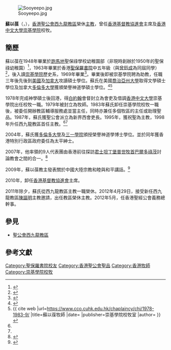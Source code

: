 [[File:Sooyeepo.jpg|thumb]]

'''蘇以葆'''{{JP}}（{{lang-en|The Right Reverend Thomas SOO Yee-Po}}，{{bd|1941年|}}），[[香港聖公會|香港聖公會]][[西九龍教區|西九龍教區]]榮休[[主教|主教]]，曾任[[香港基督教協進會|香港基督教協進會]]主席及[[香港中文大學|香港中文大學]][[崇基學院|崇基學院]]校牧。

==簡歷==
蘇以葆在1948年畢業於[[跑馬地|跑馬地]]聖保祿學校幼稚園部（非現時創辦於1950年的聖保祿幼稚園）<ref>{{cite news |title=本港聖保祿中學 昨舉行畢業典禮 |url=https://mmis.hkpl.gov.hk/coverpage/-/coverpage/view?_coverpage_WAR_mmisportalportlet_hsf=%E7%95%A2%E6%A5%AD%E5%85%B8%E7%A6%AE&_coverpage_WAR_mmisportalportlet_actual_q=%28%20verbatim_dc.collection%3A%28%22Old%5C%20HK%5C%20Newspapers%22%29%20%29%20AND+%28%20%28%20allTermsMandatory%3A%28true%29%20OR+all_dc.title%3A%28%E7%95%A2%E6%A5%AD%E5%85%B8%E7%A6%AE%29%20OR+all_dc.creator%3A%28%E7%95%A2%E6%A5%AD%E5%85%B8%E7%A6%AE%29%20OR+all_dc.contributor%3A%28%E7%95%A2%E6%A5%AD%E5%85%B8%E7%A6%AE%29%20OR+all_dc.subject%3A%28%E7%95%A2%E6%A5%AD%E5%85%B8%E7%A6%AE%29%20OR+fulltext%3A%28%E7%95%A2%E6%A5%AD%E5%85%B8%E7%A6%AE%29%20OR+all_dc.description%3A%28%E7%95%A2%E6%A5%AD%E5%85%B8%E7%A6%AE%29%20%29%20%29&_coverpage_WAR_mmisportalportlet_sort_field=dc.publicationdate_bsort&p_r_p_-1078056564_c=QF757YsWv58JCjtBMMIqoovesi%2BfcpY%2B&_coverpage_WAR_mmisportalportlet_o=37&_coverpage_WAR_mmisportalportlet_sort_order=desc&_coverpage_WAR_mmisportalportlet_filter=dc.publicationdate_dt%3A%5B1940-01-01T00%3A00%3A00Z+TO+1949-12-31T15%3A59%3A59Z%5D |page=10 |language= |publisher=華僑日報 | date=1948-07-27 |accessdate=2022-04-21 |quote= }}</ref>，1963年畢業於香港[[聖保羅書院|聖保羅書院]]中五年級（與[[曾鈺成|曾鈺成]]為同屆同學）<ref>{{cite news |url=https://mmis.hkpl.gov.hk/coverpage/-/coverpage/view?_coverpage_WAR_mmisportalportlet_hsf=%E8%8B%B1%E6%96%87%E4%B8%AD%E5%AD%B8%E6%9C%83%E8%80%83&p_r_p_-1078056564_c=QF757YsWv5%2Fzbm%2FRXFCJhxT%2FycMN7xoI&_coverpage_WAR_mmisportalportlet_o=298&_coverpage_WAR_mmisportalportlet_actual_q=%28%20verbatim_dc.collection%3A%28%22Old%5C%20HK%5C%20Newspapers%22%29%20%29%20AND+%28%20%28%20allTermsMandatory%3A%28true%29%20OR+all_dc.title%3A%28%E8%8B%B1%E6%96%87%E4%B8%AD%E5%AD%B8%E6%9C%83%E8%80%83%29%20OR+all_dc.creator%3A%28%E8%8B%B1%E6%96%87%E4%B8%AD%E5%AD%B8%E6%9C%83%E8%80%83%29%20OR+all_dc.contributor%3A%28%E8%8B%B1%E6%96%87%E4%B8%AD%E5%AD%B8%E6%9C%83%E8%80%83%29%20OR+all_dc.subject%3A%28%E8%8B%B1%E6%96%87%E4%B8%AD%E5%AD%B8%E6%9C%83%E8%80%83%29%20OR+fulltext%3A%28%E8%8B%B1%E6%96%87%E4%B8%AD%E5%AD%B8%E6%9C%83%E8%80%83%29%20OR+all_dc.description%3A%28%E8%8B%B1%E6%96%87%E4%B8%AD%E5%AD%B8%E6%9C%83%E8%80%83%29%20%29%20%29&_coverpage_WAR_mmisportalportlet_sort_field=dc.publicationdate_bsort&_coverpage_WAR_mmisportalportlet_sort_order=asc&_coverpage_WAR_mmisportalportlet_filter=dc.publicationdate_dt%3A%5B1960-01-01T00%3A00%3A00Z+TO+1969-12-31T15%3A59%3A59Z%5D |title=英文中學會考放榜 |date=1963-08-03 |page=7 |language= |publisher=香港工商日報 |access-date=2022-01-29 |quote=}}</ref>，後入讀[[崇基學院|崇基學院]]歷史系，1969年畢業<ref>{{cite news |title=中文大學應屆 畢業學生題名 |url=https://mmis.hkpl.gov.hk/coverpage/-/coverpage/view?_coverpage_WAR_mmisportalportlet_hsf=%E7%95%A2%E6%A5%AD%E5%85%B8%E7%A6%AE&p_r_p_-1078056564_c=QF757YsWv59f%2BqmPwqsIkPFheWB6hLBZ&_coverpage_WAR_mmisportalportlet_o=30&_coverpage_WAR_mmisportalportlet_actual_q=%28%20verbatim_dc.collection%3A%28%22Old%5C%20HK%5C%20Newspapers%22%29%20%29%20AND+%28%20%28%20allTermsMandatory%3A%28true%29%20OR+all_dc.title%3A%28%E7%95%A2%E6%A5%AD%E5%85%B8%E7%A6%AE%29%20OR+all_dc.creator%3A%28%E7%95%A2%E6%A5%AD%E5%85%B8%E7%A6%AE%29%20OR+all_dc.contributor%3A%28%E7%95%A2%E6%A5%AD%E5%85%B8%E7%A6%AE%29%20OR+all_dc.subject%3A%28%E7%95%A2%E6%A5%AD%E5%85%B8%E7%A6%AE%29%20OR+fulltext%3A%28%E7%95%A2%E6%A5%AD%E5%85%B8%E7%A6%AE%29%20OR+all_dc.description%3A%28%E7%95%A2%E6%A5%AD%E5%85%B8%E7%A6%AE%29%20%29%20%29&_coverpage_WAR_mmisportalportlet_sort_field=dc.publicationdate_bsort&_coverpage_WAR_mmisportalportlet_sort_order=desc&_coverpage_WAR_mmisportalportlet_filter=dc.publicationdate_dt%3A%5B1960-01-01T00%3A00%3A00Z+TO+1969-12-31T15%3A59%3A59Z%5D |page=15 |language= |publisher=華僑日報 | date=1969-10-08 |accessdate=2022-03-30 |quote= }}</ref>。畢業後即被崇基學院聘為助教，任職三年後先後到[[美國|美國]]及[[加拿大|加拿大]]攻讀碩士學位。蘇氏在美國[[喬治亞州大學|喬治亞州大學]]取得文學碩士學位及加拿大[[多倫多大學|多倫多大學]]獲頒榮譽神道學碩士學位。<ref name="cc65">{{cite book |url=https://www.ccc.cuhk.edu.hk/images/ChungChiPublication/ChungChi_65Book.pdf |title=善彌雅集-崇基學院六十五週年校慶特刊 |page=52|publisher=崇基學院}}</ref><ref name=chapsoo>{{ cite web |url=https://www.cco.cuhk.edu.hk/chaplaincy/chi/1978-1983-9/ |title=蘇以葆牧師 |date= |publisher=崇基學院校牧室 |author= }}</ref>

1978年完成神學碩士後回港，得[[白約翰|白約翰]]會督封立為會吏及借調[[香港中文大學|香港中文大學]]崇基學院出任校牧一職。1979年被封立為牧師。1983年蘇氏卸任崇基學院校牧一職後，被委任開辦教區輔導服務處並當主任，同時亦兼任多個牧區的主任或助理聖品。1987年，蘇氏獲聖公會派立為新界西會吏長。1995年，獲祝聖為主教，1998年升任西九龍教區首任主教。<ref name="cc65" /><ref name=chapsoo />

2004年，蘇氏獲[[多倫多大學|多倫多大學]]及[[三一學院|三一學院]]頒授榮譽神道學博士學位。並於同年獲香港特別行政區政府委任為太平紳士。

2007年，他率領的9人代表團由香港前往探訪[[君士坦丁堡普世牧首|君士坦丁堡普世牧首]][[巴爾多祿茂_(普世牧首)|巴爾多祿茂]]討論教會之間的合一。<ref>{{cite news|url=http://www.asianews.it/index.php?l=en&art=8958&size=A|title=香港基督教代表團訪問普世牧首巴多羅買|language=en|date=2007年4月10日|accessdate=2010年4月22日|publisher=asianews.it|archive-date=2021年2月14日|archive-url=https://web.archive.org/web/20210214114509/http://www.asianews.it/index.php?l=en&art=8958&size=A|dead-url=no}}</ref>

2009年，蘇以葆教主發表關於中國大陸宗教和睦與和平講話。<ref>{{cite news|url=http://www.gospelherald.com.hk/news/soc_1342.htm|title=蘇以葆致辭：盼與各宗教共締和諧中國、和諧世界|newspaper=基督新報|author=于嘉豪|language=zh|date=2009年9月23日|accessdate=2010年4月22日|archive-url=https://web.archive.org/web/20111004061747/http://www.gospelherald.com.hk/news/soc_1342.htm|archive-date=2011年10月4日|dead-url=yes}}</ref>

2010年，卸任[[香港基督教協進會|香港基督教協進會]]主席。

2011年除夕，蘇氏從西九龍教區主教一職榮休。2012年4月29日，接受新任西九龍教區[[陳謳明|陳謳明]]主教邀請，出任教區榮休主教。2012年5月，任香港聖經公會義務總幹事。

==參見==
*[[聖公會西九龍教區|聖公會西九龍教區]]

==參考文獻==
{{reflist}}

{{Start box}}
{{S-rel|ac}}
{{s-bef|before=首任}}
{{S-ttl|title=[[聖公會西九龍教區|聖公會西九龍教區]]主教|years=1998年 - 2011年}}
{{s-aft|after=[[陳謳明|陳謳明]]}}
{{end}}

{{香港聖公會}}

{{DEFAULTSORT:蘇以葆}}

[[Category:聖保羅書院校友|Category:聖保羅書院校友]]
[[Category:香港聖公會聖品|Category:香港聖公會聖品]]
[[Category:香港牧師|Category:香港牧師]]
[[Category:崇基學院校牧|Category:崇基學院校牧]]